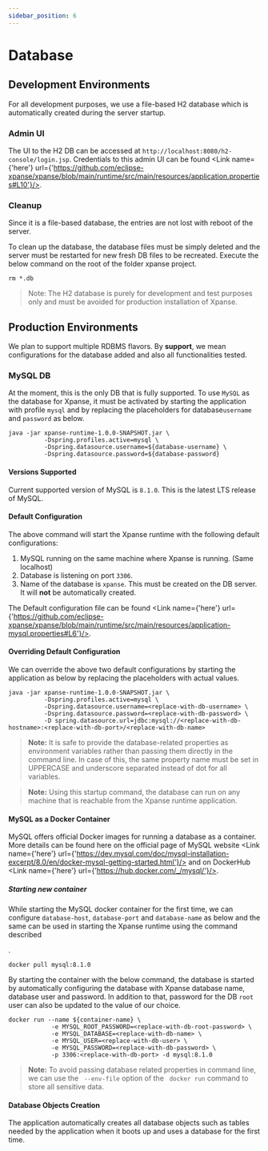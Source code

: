 ```yaml
---
sidebar_position: 6
---
```



# Database

## Development Environments

For all development purposes, we use a file-based H2 database which is automatically created during the server startup.

### Admin UI

The UI to the H2 DB can be accessed at `http://localhost:8080/h2-console/login.jsp`.
Credentials to this admin UI can be
found <Link name={'here'} url={'https://github.com/eclipse-xpanse/xpanse/blob/main/runtime/src/main/resources/application.properties#L10'}/>.

### Cleanup

Since it is a file-based database, the entries are not lost with reboot of the server.

To clean up the database, the database files must be simply deleted and the server must be restarted for new fresh DB
files to be recreated. Execute the below command on the root of the folder xpanse project.

```shell
rm *.db
```

> Note:
> The H2 database is purely for development and test purposes only and must be avoided for production installation of
> Xpanse.

## Production Environments

We plan to support multiple RDBMS flavors. By **support**, we mean configurations for the database added and also all
functionalities tested.

### MySQL DB

At the moment, this is the only DB that is fully supported.
To use `MySQL` as the database for Xpanse, it must be activated by starting the application with profile `mysql` and
by replacing the placeholders for database`username` and `password` as below.

```shell
java -jar xpanse-runtime-1.0.0-SNAPSHOT.jar \
          -Dspring.profiles.active=mysql \
          -Dspring.datasource.username=${database-username} \
          -Dspring.datasource.password=${database-password}
```

#### Versions Supported

Current supported version of MySQL is `8.1.0`. This is the latest LTS release of MySQL.

#### Default Configuration

The above command will start the Xpanse runtime with the following default configurations:

1. MySQL running on the same machine where Xpanse is running. (Same localhost)
2. Database is listening on port `3306`.
3. Name of the database is `xpanse`. This must be created on the DB server. It will **not** be automatically created.

The Default configuration file can be
found <Link name={'here'} url={'https://github.com/eclipse-xpanse/xpanse/blob/main/runtime/src/main/resources/application-mysql.properties#L6'}/>.

#### Overriding Default Configuration

We can override the above two default configurations by starting the application as below by replacing the placeholders
with actual values.

```shell
java -jar xpanse-runtime-1.0.0-SNAPSHOT.jar \
          -Dspring.profiles.active=mysql \
          -Dspring.datasource.username=<replace-with-db-username> \
          -Dspring.datasource.password=<replace-with-db-password> \
          -D spring.datasource.url=jdbc:mysql://<replace-with-db-hostname>:<replace-with-db-port>/<replace-with-db-name>

```

> **Note:** It is safe to provide the database-related properties as environment variables rather than passing them
> directly in the command line.
> In case of this,
> the same property name must be set in UPPERCASE and underscore separated instead of dot for all variables.

> **Note:** Using this startup command, the database can run on any machine that is reachable from the Xpanse runtime
> application.

#### MySQL as a Docker Container

MySQL offers official Docker images for running a database as a container.
More details can be found here on the official page of MySQL
website <Link name={'here'} url={'https://dev.mysql.com/doc/mysql-installation-excerpt/8.0/en/docker-mysql-getting-started.html'}/> and on
DockerHub <Link name={'here'} url={'https://hub.docker.com/_/mysql/'}/>.

##### Starting new container

While starting the MySQL docker container for the first time, we can configure `database-host`, `database-port` and
`database-name` as below and the same can be used in starting the Xpanse runtime using the command described

<Link name={'above'} url={'./database#overriding-default-configuration'} isOpenInNewTab={false} />.

```shell
docker pull mysql:8.1.0
```

By starting the container with the below command, the database is started by automatically configuring the database with
Xpanse database name, database user and password. In addition to that, password for the DB `root` user can also be
updated to the value of our choice.

```shell
docker run --name ${container-name} \
            -e MYSQL_ROOT_PASSWORD=<replace-with-db-root-password> \
            -e MYSQL_DATABASE=<replace-with-db-name> \
            -e MYSQL_USER=<replace-with-db-user> \
            -e MYSQL_PASSWORD=<replace-with-db-password> \
            -p 3306:<replace-with-db-port> -d mysql:8.1.0
```

> **Note:** To avoid passing database related properties in command line, we can use the ` --env-file` option of the `
docker run` command to store all sensitive data.

#### Database Objects Creation

The application automatically creates all database objects such as tables needed by the application when it boots
up and uses a database for the first time.
